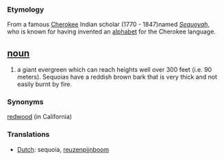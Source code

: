 === Etymology ===
From a famous [[Cherokee]] Indian scholar (1770 - 1847)named ''[[Sequoyah]]'', who is known for having invented an [[alphabet]] for the Cherokee language.

== [[noun]] ==
#a giant evergreen which can reach heights well over 300 feet (i.e. 90 meters). Sequoias have a reddish brown bark that is very thick and not easily burnt by fire.

=== Synonyms ===
[[redwood]] (in California)

=== Translations ===
*[[Dutch]]: sequoia, [[reuzenpijnboom]]